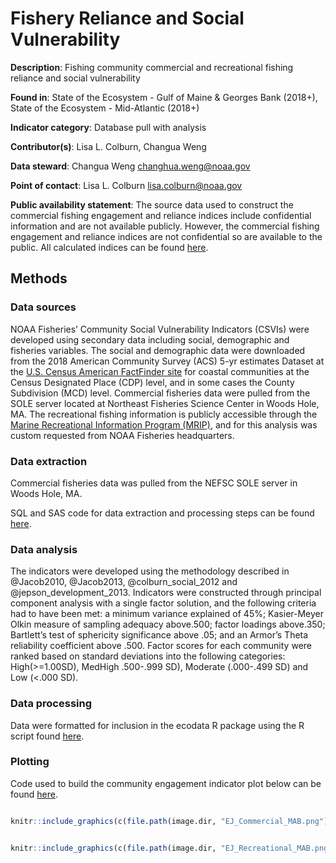 # Fishery Reliance and Social Vulnerability

**Description**: Fishing community commercial and recreational fishing reliance and social vulnerability

**Found in**: State of the Ecosystem - Gulf of Maine & Georges Bank (2018+), State of the Ecosystem - Mid-Atlantic (2018+) 

**Indicator category**: Database pull with analysis

**Contributor(s)**: Lisa L. Colburn, Changua Weng
  
**Data steward**: Changua Weng <changhua.weng@noaa.gov>

**Point of contact**: Lisa L. Colburn <lisa.colburn@noaa.gov>
  
**Public availability statement**: The source data used to construct the commercial fishing engagement and reliance indices include confidential information and are not available publicly. However, the commercial fishing engagement and reliance indices are not confidential so are available to the public. All calculated indices can be found [here](https://www.st.nmfs.noaa.gov/humandimensions/social-indicators/map).
  

## Methods


### Data sources
NOAA Fisheries' Community Social Vulnerability Indicators (CSVIs) were developed using secondary data including social, demographic and fisheries variables. The social and demographic data were downloaded from the 2018 American Community Survey (ACS) 5-yr estimates Dataset at the [U.S. Census American FactFinder site](https://www.census.gov/programs-surveys/acs/) for coastal communities at the Census Designated Place (CDP) level, and in some cases the County Subdivision (MCD) level. Commercial fisheries data were pulled from the SOLE server located at Northeast Fisheries Science Center in Woods Hole, MA. The recreational fishing information is publicly accessible through the [Marine Recreational Information Program (MRIP)](https://www.st.nmfs.noaa.gov/recreational-fisheries/MRIP/), and for this analysis was custom requested from NOAA Fisheries headquarters.


### Data extraction 
Commercial fisheries data was pulled from the NEFSC SOLE server in Woods Hole, MA.

SQL and SAS code for data extraction and processing steps can be found [here](https://github.com/NOAA-EDAB/tech-doc/tree/master/R/stored_scripts/comm_rel_vuln_extraction.sql). 



### Data analysis
The indicators were developed using the methodology described in @Jacob2010, @Jacob2013, @colburn_social_2012 and @jepson_development_2013. Indicators were constructed through principal component analysis with a single factor solution, and the following criteria had to have been met: a minimum variance explained of 45%; Kasier-Meyer Olkin measure of sampling adequacy above.500; factor loadings above.350; Bartlett's test of sphericity significance above .05; and an Armor's Theta reliability coefficient above .500. Factor scores for each community were ranked based on standard deviations into the following categories: High(>=1.00SD), MedHigh .500-.999 SD), Moderate (.000-.499 SD) and Low (<.000 SD).

### Data processing

Data were formatted for inclusion in the ecodata R package using the R script found [here](https://raw.githubusercontent.com/NOAA-EDAB/ecodata/master/data-raw/get_engagement_reliance.R).


### Plotting

Code used to build the community engagement indicator plot below can be found [here](https://github.com/NOAA-EDAB/ecodata/blob/master/chunk-scripts/LTL.Rmd-MAB-comm-eng.R). 


```r
```

```r


knitr::include_graphics(c(file.path(image.dir, "EJ_Commercial_MAB.png")))

```


```r
```

```r


knitr::include_graphics(c(file.path(image.dir, "EJ_Recreational_MAB.png")))

```


